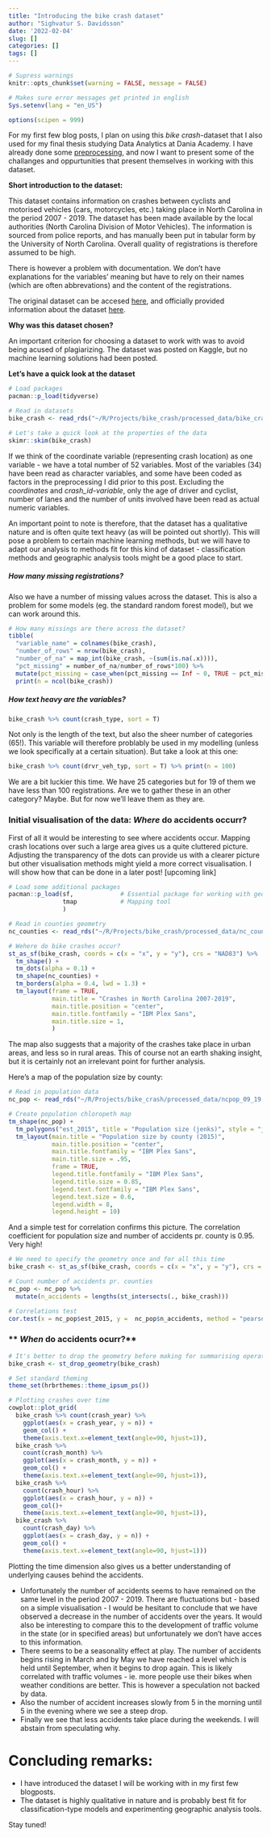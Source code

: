 ```yaml
---
title: "Introducing the bike crash dataset"
author: "Sighvatur S. Davidsson"
date: '2022-02-04'
slug: []
categories: []
tags: []
---
```


```r
# Supress warnings
knitr::opts_chunk$set(warning = FALSE, message = FALSE) 

# Makes sure error messages get printed in english
Sys.setenv(lang = "en_US")

options(scipen = 999)

```

For my first few blog posts, I plan on using this *bike crash*-dataset that I also used for my final thesis studying Data Analytics at Dania Academy. I have already done some [preprocessing](https://github.com/sdavidsson90/bike_crash/blob/main/code/data_preprocessing.R), and now I want to present some of the challanges and oppurtunities that present themselves in working with this dataset.

**Short introduction to the dataset:**

This dataset contains information on crashes between cyclists and motorised vehicles (cars, motorcycles, etc.) taking place in North Carolina in the period 2007 - 2019. The dataset has been made available by the local authorities (North Carolina Division of Motor Vehicles). The information is sourced from police reports, and has manually been put in tabular form by the University of North Carolina. Overall quality of registrations is therefore assumed to be high.

There is however a problem with documentation. We don't have explanations for the variables' meaning but have to rely on their names (which are often abbrevations) and the content of the registrations. 

The original dataset can be accesed [here](https://www.pedbikeinfo.org/pbcat_nc/_bicycle.cfm), and officially provided information about the dataset [here](https://www.pedbikeinfo.org/pbcat_nc/_bicycle-about.cfm).

**Why was this dataset chosen?**

An important criterion for choosing a dataset to work with was to avoid being acused of plagiarizing. The dataset was posted on Kaggle, but no machine learning solutions had been posted. 


**Let's have a quick look at the dataset**
```r
# Load packages
pacman::p_load(tidyverse)

# Read in datasets
bike_crash <- read_rds("~/R/Projects/bike_crash/processed_data/bike_crash.rds")

# Let's take a quick look at the properties of the data
skimr::skim(bike_crash)
```

If we think of the coordinate variable (representing crash location) as one variable - we have a total number of 52 variables. Most of the variables (34) have been read as character variables, and some have been coded as factors in the preprocessing I did prior to this post. Excluding the *coordinates* and *crash_id-variable*, only the age of driver and cyclist, number of lanes and the number of units involved have been read as actual numeric variables. 

An important point to note is therefore, that the dataset has a qualitative nature and is often quite text heavy (as will be pointed out shortly). This will pose a problem to certain machine learning methods, but we will have to adapt our analysis to methods fit for this kind of dataset - classification methods and geographic analysis tools might be a good place to start. 

##### How many missing registrations?
Also we have a number of missing values across the dataset. This is also a problem for some models (eg. the standard random forest model), but we can work around this. 

```r
# How many missings are there across the dataset?
tibble(
  "variable_name" = colnames(bike_crash),
  "number_of_rows" = nrow(bike_crash),
  "number_of_na" = map_int(bike_crash, ~(sum(is.na(.x)))),
  "pct_missing" = number_of_na/number_of_rows*100) %>% 
  mutate(pct_missing = case_when(pct_missing == Inf ~ 0, TRUE ~ pct_missing)) %>% 
  print(n = ncol(bike_crash))
```

##### How text heavy are the variables?

```r
bike_crash %>% count(crash_type, sort = T) 
```

Not only is the length of the text, but also the sheer number of categories (65!). This variable will therefore problably be used in my modelling (unless we look specifically at a certain situation). But take a look at this one:

```r
bike_crash %>% count(drvr_veh_typ, sort = T) %>% print(n = 100)
```

We are a bit luckier this time. We have 25 categories but for 19 of them we have less than 100 registrations. Are we to gather these in an other category? Maybe. But for now we'll leave them as they are. 


### **Initial visualisation of the data: *Where* do accidents occurr?**

First of all it would be interesting to see where accidents occur. Mapping crash locations over such a large area gives us a quite cluttered picture. Adjusting the transparency of the dots can provide us with a clearer picture but other visualisation methods might yield a more correct visualisation. I will show how that can be done in a later post! [upcoming link] 

```r
# Load some additional packages
pacman::p_load(sf,             # Essential package for working with geographic data
               tmap            # Mapping tool
               )

# Read in counties geometry
nc_counties <- read_rds("~/R/Projects/bike_crash/processed_data/nc_counties_geom.rds")

# Wehere do bike crashes occur?
st_as_sf(bike_crash, coords = c(x = "x", y = "y"), crs = "NAD83") %>%
  tm_shape() + 
  tm_dots(alpha = 0.1) + 
  tm_shape(nc_counties) + 
  tm_borders(alpha = 0.4, lwd = 1.3) + 
  tm_layout(frame = TRUE,
            main.title = "Crashes in North Carolina 2007-2019", 
            main.title.position = "center",
            main.title.fontfamily = "IBM Plex Sans",
            main.title.size = 1,
            ) 
```


The map also suggests that a majority of the crashes take place in urban areas, and less so in rural areas. This of course not an earth shaking insight, but it is certainly not an irrelevant point for further analysis. 

Here's a map of the population size by county:

```r
# Read in population data
nc_pop <- read_rds("~/R/Projects/bike_crash/processed_data/ncpop_09_19.rds") %>% st_as_sf()

# Create population chloropeth map
tm_shape(nc_pop) +
  tm_polygons("est_2015", title = "Population size (jenks)", style = "jenks") + 
  tm_layout(main.title = "Population size by county (2015)", 
            main.title.position = "center",
            main.title.fontfamily = "IBM Plex Sans",
            main.title.size = .95,
            frame = TRUE,
            legend.title.fontfamily = "IBM Plex Sans",
            legend.title.size = 0.85,
            legend.text.fontfamily = "IBM Plex Sans",
            legend.text.size = 0.6,
            legend.width = 8,
            legend.height = 10) 
```

And a simple test for correlation confirms this picture. The correlation coefficient for population size and number of accidents pr. county is 0.95. Very high!

```r
# We need to specify the geometry once and for all this time
bike_crash <- st_as_sf(bike_crash, coords = c(x = "x", y = "y"), crs = "NAD83")

# Count number of accidents pr. counties
nc_pop <- nc_pop %>% 
  mutate(n_accidents = lengths(st_intersects(., bike_crash)))

# Correlations test 
cor.test(x = nc_pop$est_2015, y =  nc_pop$n_accidents, method = "pearson")

```
### ** *When* do accidents ocurr?**

```r
# It's better to drop the geometry before making for summarising operations. This speeds up the process significantly!
bike_crash <- st_drop_geometry(bike_crash)

# Set standard theming
theme_set(hrbrthemes::theme_ipsum_ps())

# Plotting crashes over time
cowplot::plot_grid(
  bike_crash %>% count(crash_year) %>% 
    ggplot(aes(x = crash_year, y = n)) + 
    geom_col() + 
    theme(axis.text.x=element_text(angle=90, hjust=1)),
  bike_crash %>% 
    count(crash_month) %>% 
    ggplot(aes(x = crash_month, y = n)) + 
    geom_col() + 
    theme(axis.text.x=element_text(angle=90, hjust=1)),
  bike_crash %>% 
    count(crash_hour) %>% 
    ggplot(aes(x = crash_hour, y = n)) + 
    geom_col()+ 
    theme(axis.text.x=element_text(angle=90, hjust=1)),
  bike_crash %>% 
    count(crash_day) %>% 
    ggplot(aes(x = crash_day, y = n)) + 
    geom_col() + 
    theme(axis.text.x=element_text(angle=90, hjust=1)))
```

Plotting the time dimension also gives us a better understanding of underlying causes behind the accidents. 

- Unfortunately the number of accidents seems to have remained on the same level in the period 2007 - 2019. There are fluctuations but - based on a simple visualisation - I would be hesitant to conclude that we have observed a decrease in the number of accidents over the years. It would also be interesting to compare this to the development of traffic volume in the state (or in specified areas) but unfortunately we don't have acces to this information. 
- There seems to be a seasonality effect at play. The number of accidents begins rising in March and by May we have reached a level which is held until September, when it begins to drop again. This is likely correlated with traffic volumes - ie. more people use their bikes when weather conditions are better. This is however a speculation not backed by data.
- Also the number of accident increases slowly from 5 in the morning until 5 in the evening where we see a steep drop. 
- Finally we see that less accidents take place during the weekends. I will abstain from speculating why. 

# Concluding remarks:
- I have introduced the dataset I will be working with in my first few blogposts.
- The dataset is highly qualitative in nature and is probably best fit for classification-type models and experimenting geographic analysis tools.

Stay tuned!


